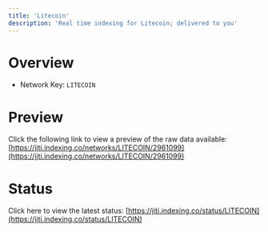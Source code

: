 ```yaml
---
title: 'Litecoin'
description: 'Real time indexing for Litecoin; delivered to you'
---
```


# Overview
- Network Key: `LITECOIN`

# Preview
Click the following link to view a preview of the raw data available: [https://jiti.indexing.co/networks/LITECOIN/2961099](https://jiti.indexing.co/networks/LITECOIN/2961099)

# Status
Click here to view the latest status: [https://jiti.indexing.co/status/LITECOIN](https://jiti.indexing.co/status/LITECOIN)
